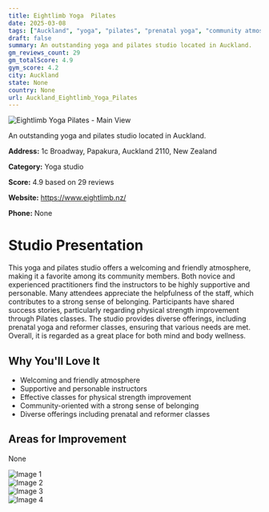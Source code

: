 ```yaml
---
title: Eightlimb Yoga  Pilates
date: 2025-03-08
tags: ["Auckland", "yoga", "pilates", "prenatal yoga", "community atmosphere", "welcoming environment", "Auckland"]  
draft: false
summary: An outstanding yoga and pilates studio located in Auckland.
gm_reviews_count: 29
gm_totalScore: 4.9
gym_score: 4.2
city: Auckland
state: None
country: None
url: Auckland_Eightlimb_Yoga_Pilates
---
```


<div className="aspect-[16/9] relative my-8">
  <img 
    src="https://lh5.googleusercontent.com/p/AF1QipPhTf0NgbwPLzncDwtlpd8vliMo5YVwOQlstAcM=w1920-h1080-k-no"
    alt="Eightlimb Yoga  Pilates - Main View"
    className="object-cover absolute inset-0 w-full h-full rounded-lg"
  />
</div>

An outstanding yoga and pilates studio located in Auckland.

**Address:** 1c Broadway, Papakura, Auckland 2110, New Zealand

**Category:** Yoga studio

**Score:** 4.9 based on 29 reviews

**Website:** https://www.eightlimb.nz/

**Phone:** None

# Studio Presentation

This yoga and pilates studio offers a welcoming and friendly atmosphere, making it a favorite among its community members. Both novice and experienced practitioners find the instructors to be highly supportive and personable. Many attendees appreciate the helpfulness of the staff, which contributes to a strong sense of belonging. Participants have shared success stories, particularly regarding physical strength improvement through Pilates classes. The studio provides diverse offerings, including prenatal yoga and reformer classes, ensuring that various needs are met. Overall, it is regarded as a great place for both mind and body wellness.



## Why You'll Love It

- Welcoming and friendly atmosphere
- Supportive and personable instructors
- Effective classes for physical strength improvement
- Community-oriented with a strong sense of belonging
- Diverse offerings including prenatal and reformer classes

## Areas for Improvement

None

<div className="grid grid-cols-1 xl:grid-cols-2 gap-4 my-8">
<div className="aspect-[4/3] relative"><img src="https://lh5.googleusercontent.com/p/AF1QipMHXZpJHw2QPh4SVx7bdwUHlv5V99aAZFHnYlrj=w1920-h1080-k-no" alt="Image 1" className="object-cover absolute inset-0 w-full h-full rounded-lg" /></div>
<div className="aspect-[4/3] relative"><img src="https://lh5.googleusercontent.com/p/AF1QipNxdN6IWgfOsrzwiSXFUv_Da73E-pUrPG9aIAeL=w1920-h1080-k-no" alt="Image 2" className="object-cover absolute inset-0 w-full h-full rounded-lg" /></div>
<div className="aspect-[4/3] relative"><img src="https://lh5.googleusercontent.com/p/AF1QipOJfOJryLsb56S3tb5phVmIRmiOPk9B3wMbqXBZ=w1920-h1080-k-no" alt="Image 3" className="object-cover absolute inset-0 w-full h-full rounded-lg" /></div>
<div className="aspect-[4/3] relative"><img src="https://lh5.googleusercontent.com/p/AF1QipO39m-0HFci9WeeNIzZaOWwpQn6rE2yHtoDusrs=w1920-h1080-k-no" alt="Image 4" className="object-cover absolute inset-0 w-full h-full rounded-lg" /></div>
</div>